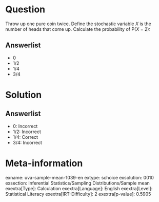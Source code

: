 Question
========

Throw up one pure coin twice. Define the stochastic variable *X* is the number of heads that come up. Calculate the probability of P(*X* = 2):

Answerlist
----------

* 0
* 1/2
* 1/4
* 3/4

Solution
========

Answerlist
----------

* 0: Incorrect
* 1/2: Incorrect
* 1/4: Correct
* 3/4: Incorrect

Meta-information
================
exname: uva-sample-mean-1039-en
extype: schoice
exsolution: 0010
exsection: Inferential Statistics/Sampling Distributions/Sample mean
exextra[Type]: Calculation
exextra[Language]: English
exextra[Level]: Statistical Literacy
exextra[IRT-Difficulty]: 2
exextra[p-value]: 0.5905
